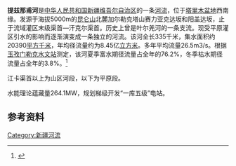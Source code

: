 '''提兹那甫河'''是[[中华人民共和国|中华人民共和国]][[新疆维吾尔自治区|新疆维吾尔自治区]]的一条[[河流|河流]]，位于[[塔里木盆地|塔里木盆地]]西南缘。发源于海拔5000m的[[昆仑山|昆仑山]]北麓加尔勒克塔山赛力亚克达坂和阳盖达坂，止于流域灌区末级渠首—汗克尔渠首。历史上曾是叶尔羌河的一条支流。现受平原灌区引水的影响而逐渐演变成一条独立的河流。该河全长335千米，集水面积约20390[[平方千米|平方千米]]，年均径流量约为8.45亿[[立方米|立方米]]。多年平均流量26.5m3/s。根据[[玉孜门勒克水文站|玉孜门勒克水文站]]测定，该河夏季富水期径流量占全年的76.2%，冬季枯水期径流量占全年的3.8%。<ref>{{cite book|author=马秀峰等|title=《西北内陆河区水旱灾害》|year=1999|publisher=黄河水利出版社|location=郑州|isbn=7-80621-267-1}}</ref>

江卡渠首以上为山区河段，以下为平原段。

水能理论蕴藏量264.1MW，规划梯级开发“一库五级”电站。
== 参考资料 ==
{{reflist}}

[[Category:新疆河流|Category:新疆河流]]